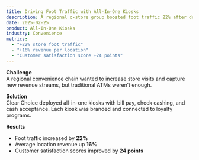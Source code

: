 ```yaml
---
title: Driving Foot Traffic with All-In-One Kiosks
description: A regional c-store group boosted foot traffic 22% after deploying bill pay and cash services with Clear Choice kiosks.
date: 2025-02-25
product: All-In-One Kiosks
industry: Convenience
metrics:
  - "+22% store foot traffic"
  - "+16% revenue per location"
  - "Customer satisfaction score +24 points"
---
```


**Challenge**  
A regional convenience chain wanted to increase store visits and capture new revenue streams, but traditional ATMs weren’t enough.

**Solution**  
Clear Choice deployed all-in-one kiosks with bill pay, check cashing, and cash acceptance. Each kiosk was branded and connected to loyalty programs.

**Results**  
- Foot traffic increased by **22%**  
- Average location revenue up **16%**  
- Customer satisfaction scores improved by **24 points**
